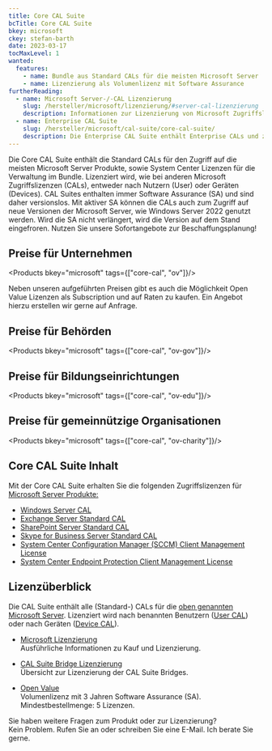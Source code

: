 ```yaml
---
title: Core CAL Suite
bcTitle: Core CAL Suite
bkey: microsoft
ckey: stefan-barth
date: 2023-03-17
tocMaxLevel: 1
wanted:
  features:
    - name: Bundle aus Standard CALs für die meisten Microsoft Server
    - name: Lizenzierung als Volumenlizenz mit Software Assurance
furtherReading:
  - name: Microsoft Server-/-CAL Lizenzierung
    slug: /hersteller/microsoft/lizenzierung/#server-cal-lizenzierung
    description: Informationen zur Lizenzierung von Microsoft Zugriffslizenzen (CALs).
  - name: Enterprise CAL Suite
    slug: /hersteller/microsoft/cal-suite/core-cal-suite/
    description: Die Enterprise CAL Suite enthält Enterprise CALs und zusätzliche Dienste.
---
```



<Intro>

  Die Core CAL Suite enthält die Standard CALs für den Zugriff auf die meisten Microsoft Server Produkte, sowie System Center Lizenzen für die Verwaltung im Bundle. Lizenziert wird, wie bei anderen Microsoft Zugriffslizenzen (CALs), entweder nach Nutzern (User) oder Geräten (Devices).
  CAL Suites enthalten immer Software Assurance (SA) und sind daher versionslos. Mit aktiver SA können die CALs auch zum Zugriff auf neue Versionen der Microsoft Server, wie Windows Server 2022 genutzt werden. Wird die SA nicht verlängert, wird die Version auf dem Stand eingefroren.
  Nutzen Sie unsere Sofortangebote zur Beschaffungsplanung!


</Intro>

<TOC />


## Preise für Unternehmen

<Products bkey="microsoft" tags={["core-cal", "ov"]}/>

<Info>

Neben unseren aufgeführten Preisen gibt es auch die Möglichkeit Open Value Lizenzen als Subscription und auf Raten zu kaufen. Ein Angebot hierzu erstellen wir gerne auf Anfrage.

</Info>


## Preise für Behörden

<Products bkey="microsoft" tags={["core-cal", "ov-gov"]}/>


## Preise für Bildungseinrichtungen

<Products bkey="microsoft" tags={["core-cal", "ov-edu"]}/>


## Preise für gemeinnützige Organisationen

<Products bkey="microsoft" tags={["core-cal", "ov-charity"]}/>


## Core CAL Suite Inhalt

 Mit der Core CAL Suite erhalten Sie die folgenden Zugriffslizenzen für [Microsoft Server Produkte:](/hersteller/microsoft/)

<ArrowList>

 - [Windows Server CAL](/hersteller/microsoft/windows-server/cal/)
 - [Exchange Server Standard CAL](/hersteller/microsoft/exchange/server-standard-cal/)
 - [SharePoint Server Standard CAL](/hersteller/microsoft/sharepoint/server-standard-cal/)
 - [Skype for Business Server Standard CAL](/hersteller/microsoft/skype-for-business/server-2019/standard-cal/)
 - [System Center Configuration Manager (SCCM) Client Management License](/hersteller/microsoft/system-center/client-management-license/configuration-manager/)
 - [System Center Endpoint Protection Client Management License](/hersteller/microsoft/system-center/client-management-license/endpoint-protection/)

</ArrowList>


## Lizenzüberblick

Die CAL Suite enthält alle (Standard-) CALs für die [oben genannten Microsoft Server](#core-cal-suite-inhalt). Lizenziert wird nach benannten Benutzern ([User CAL](/glossar/user-cal-microsoft/)) oder nach Geräten ([Device CAL](/glossar/device-cal-microsoft/)).

<ArrowList>


- [Microsoft Lizenzierung](/hersteller/microsoft/lizenzierung/)<br />
  Ausführliche Informationen zu Kauf und Lizenzierung.

- [CAL Suite Bridge Lizenzierung](/hersteller/microsoft/cal-suite/bridge/#cal-suite-bridge-lizenzierung)<br />
  Übersicht zur Lizenzierung der CAL Suite Bridges.

- [Open Value](/hersteller/microsoft/open-value/)<br />
  Volumenlizenz mit 3 Jahren Software Assurance (SA). Mindestbestellmenge: 5 Lizenzen.

</ArrowList>


<GetInTouch theme="light">

Sie haben weitere Fragen zum Produkt oder zur Lizenzierung?<br />
Kein Problem. Rufen Sie an oder schreiben Sie eine E-Mail. Ich berate Sie gerne.

</GetInTouch>

